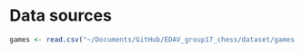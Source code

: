 # Data sources

```r
games <- read.csv("~/Documents/GitHub/EDAV_group17_chess/dataset/games.csv")
```

